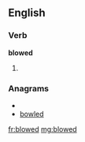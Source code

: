 ==English==
===Verb===
'''blowed'''
# {{context|dialect}} {{past of|[[blow]]}}

===Anagrams===
* {{alphagram|bdelow}}
* [[bowled#English|bowled]]

[[fr:blowed]]
[[mg:blowed]]